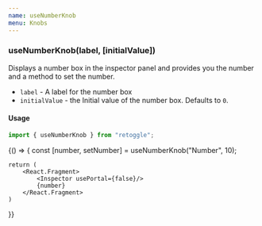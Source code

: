 ```yaml
---
name: useNumberKnob
menu: Knobs
---
```


### useNumberKnob(label, [initialValue])

Displays a number box in the inspector panel and provides you the number and a method to set the number.

- `label` - A label for the number box
- `initialValue` - the Initial value of the number box. Defaults to `0`.


#### Usage
```javascript
import { useNumberKnob } from "retoggle";
```
<Playground>
{() => {
    const [number, setNumber] = useNumberKnob("Number", 10);

    return (
        <React.Fragment>
            <Inspector usePortal={false}/>
            {number}
        </React.Fragment>
    )
  }}
</Playground>
